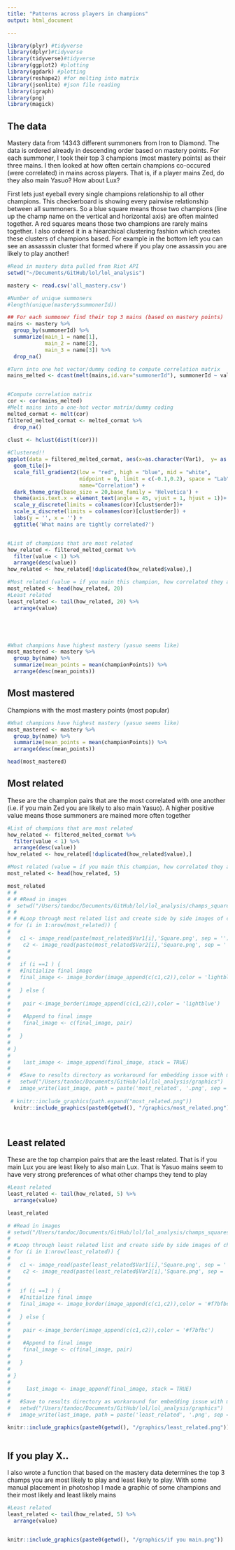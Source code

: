 ```yaml
---
title: "Patterns across players in champions"
output: html_document

---
```


```r
library(plyr) #tidyverse
library(dplyr)#tidyverse
library(tidyverse)#tidyverse
library(ggplot2) #plotting
library(ggdark) #plotting
library(reshape2) #for melting into matrix
library(jsonlite) #json file reading
library(igraph)
library(png)
library(magick)

```

## The data
Mastery data from 14343 different summoners from Iron to Diamond. The data is ordered already in descending order based on mastery points. For each summoner,  I took their top 3 champions (most mastery points) as their three mains. I then looked at how often certain champions co-occured (were correlated) in mains across players. That is, if a player mains Zed, do they also main Yasuo? How about Lux?

First lets just eyeball every single champions relationship to all other champions. This checkerboard is showing every pairwise relationship between all summoners. So a blue square means those two champions (line up the champ name on the vertical and horizontal axis) are often mainted together. A red squares means those two champions are rarely mains together. I also ordered it in a hiearchical clustering fashion which creates these clusters of champions based. For example in the bottom left you can see an assasssin cluster that formed where if you play one assassin you are likely to play another!
```r

#Read in mastery data pulled from Riot API
setwd("~/Documents/GitHub/lol/lol_analysis")

mastery <- read.csv('all_mastery.csv')

#Number of unique summoners
#length(unique(mastery$summonerId))

## For each summoner find their top 3 mains (based on mastery points)
mains <- mastery %>%
  group_by(summonerId) %>%
  summarize(main_1 = name[1],
            main_2 = name[2],
            main_3 = name[3]) %>%
  drop_na()

#Turn into one hot vector/dummy coding to compute correlation matrix
mains_melted <- dcast(melt(mains,id.var="summonerId"), summonerId ~ value, length) %>% select(-summonerId)


#Compute correlation matrix
cor <- cor(mains_melted)
#Melt mains into a one-hot vector matrix/dummy coding
melted_cormat <- melt(cor)
filtered_melted_cormat <- melted_cormat %>%
  drop_na()
 
clust <- hclust(dist(t(cor)))

#Clustered!!
ggplot(data = filtered_melted_cormat, aes(x=as.character(Var1),  y= as.character(Var2), fill=value)) + 
  geom_tile()+
  scale_fill_gradient2(low = "red", high = "blue", mid = "white", 
                       midpoint = 0, limit = c(-0.1,0.2), space = "Lab", 
                       name="Correlation") + 
  dark_theme_gray(base_size = 20,base_family = 'Helvetica') + 
  theme(axis.text.x = element_text(angle = 45, vjust = 1, hjust = 1))+
  scale_y_discrete(limits = colnames(cor)[clust$order])+
  scale_x_discrete(limits = colnames(cor)[clust$order]) +
  labs(y = '', x = '') +
  ggtitle('What mains are tightly correlated?')


#List of champions that are most related
how_related <- filtered_melted_cormat %>%
  filter(value < 1) %>%
  arrange(desc(value))
how_related <- how_related[!duplicated(how_related$value),]

#Most related (value = if you main this champion, how correlated they are across players, 1 = if champions main this champ 100% of the  time they main this other champ, -1 = if champions main this champ 0% of the time they main this other champ)
most_related <- head(how_related, 20)
#Least related
least_related <- tail(how_related, 20) %>%
  arrange(value)





#What champions have highest mastery (yasuo seems like)
most_mastered <- mastery %>%
  group_by(name) %>%
  summarize(mean_points = mean(championPoints)) %>%
  arrange(desc(mean_points))

```



## Most mastered
Champions with the most mastery points (most popular)
```r

#What champions have highest mastery (yasuo seems like)
most_mastered <- mastery %>%
  group_by(name) %>%
  summarize(mean_points = mean(championPoints)) %>%
  arrange(desc(mean_points))

head(most_mastered)

```




## Most related
These are the champion pairs that are the most correlated with one another (i.e. if you main Zed you are likely to also main Yasuo). A higher positive value means those summoners are mained more often together
```r

#List of champions that are most related
how_related <- filtered_melted_cormat %>%
  filter(value < 1) %>%
  arrange(desc(value))
how_related <- how_related[!duplicated(how_related$value),]

#Most related (value = if you main this champion, how correlated they are across players, 1 = if champions main this champ 100% of the  time they main this other champ, -1 = if champions main this champ 0% of the time they main this other champ)
most_related <- head(how_related, 5)

most_related
# # 
# # #Read in images
#  setwd("/Users/tandoc/Documents/GitHub/lol/lol_analysis/champs_squares")
# # 
# # #Loop through most related list and create side by side images of champion icons
# for (i in 1:nrow(most_related)) {
# 
#   c1 <- image_read(paste(most_related$Var1[i],'Square.png', sep = ''))
#    c2 <- image_read(paste(most_related$Var2[i],'Square.png', sep = ''))
# 
# 
#   if (i ==1 ) {
#   #Initialize final image
#   final_image <- image_border(image_append(c(c1,c2)),color = 'lightblue')
# 
#   } else {
# 
#    pair <-image_border(image_append(c(c1,c2)),color = 'lightblue')
# 
#    #Append to final image
#    final_image <- c(final_image, pair)
# 
#   }
# 
# }
# 
#    last_image <- image_append(final_image, stack = TRUE)
#   
#   #Save to results directory as workaround for embedding issue with magick package
#   setwd("/Users/tandoc/Documents/GitHub/lol/lol_analysis/graphics")
#   image_write(last_image, path = paste('most_related', '.png', sep = ''), format = "png")
  
 # knitr::include_graphics(path.expand("most_related.png"))
  knitr::include_graphics(paste0(getwd(), "/graphics/most_related.png"))
  
  
```




## Least related
These are the top champion pairs that are the least related. That is if you main Lux you are least likely to also main Lux. That is Yasuo mains seem to have very strong preferences of what other champs they tend to play
```r

#Least related
least_related <- tail(how_related, 5) %>%
  arrange(value)

least_related

# #Read in images
# setwd("/Users/tandoc/Documents/GitHub/lol/lol_analysis/champs_squares")
# 
# #Loop through least related list and create side by side images of champion icons
# for (i in 1:nrow(least_related)) {
# 
#   c1 <- image_read(paste(least_related$Var1[i],'Square.png', sep = ''))
#    c2 <- image_read(paste(least_related$Var2[i],'Square.png', sep = ''))
# 
# 
#   if (i ==1 ) {
#   #Initialize final image
#   final_image <- image_border(image_append(c(c1,c2)),color = '#f7bfbc')
# 
#   } else {
# 
#    pair <-image_border(image_append(c(c1,c2)),color = '#f7bfbc')
# 
#    #Append to final image
#    final_image <- c(final_image, pair)
# 
#   }
# 
# }
# 
#     last_image <- image_append(final_image, stack = TRUE)
#   
#   #Save to results directory as workaround for embedding issue with magick package
#   setwd("/Users/tandoc/Documents/GitHub/lol/lol_analysis/graphics")
#   image_write(last_image, path = paste('least_related', '.png', sep = ''), format = "png")

knitr::include_graphics(paste0(getwd(), "/graphics/least_related.png"))
  


```


## If you play X..
I also wrote a function that based on the mastery data determines the top 3 champs you are most likely to play and least likely to play. With some manual placement in photoshop I made a graphic of some champions and their most likely and least likely mains
```r

#Least related
least_related <- tail(how_related, 5) %>%
  arrange(value)


knitr::include_graphics(paste0(getwd(), "/graphics/if you main.png"))




```



